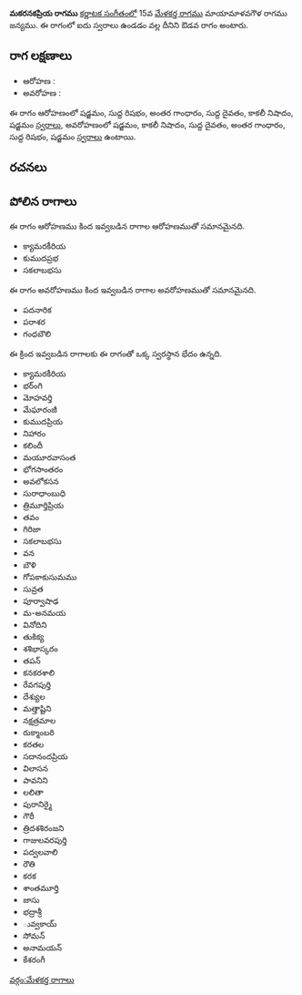 {{Infobox ragam
	| name          	= మకరనకప్రియ
	| synonym	    	= 
	| mela          	= 
	| chakra        	= 
	| janaka        	= 
	| type          	= ఔడవ
	| arohanam      	= {{svaraC|S|R1|G3|D1|N3|S'}} 
	| avarohanam    	= {{svaraC|S'|N3|D1|G3|R1|S}}
	| jeeva         	=
	| chhaya        	=
	| nyasa         	=
	| vishesha      	= 
	| equivalent  		= 
}}
{{కర్ణాటక సంగీత రాగాలు}}
'''మకరనకప్రియ రాగము''' [[కర్ణాటక సంగీతం]]లో 15వ [[మేళకర్త రాగము]] మాయామాళవగౌళ రాగము జన్యము.  ఈ రాగంలో ఐదు స్వరాలు ఉండడం వల్ల దీనిని ఔడవ రాగం అంటారు.


==రాగ లక్షణాలు==


* ఆరోహణ : {{svaraC|S|R1|G3|D1|N3|S'}} 
* అవరోహణ : {{svaraC|S'|N3|D1|G3|R1|S}}

ఈ రాగం ఆరోహణంలో షడ్జమం, సుద్ద రిషభం, అంతర గాంధారం, సుద్ద దైవతం, కాకలీ నిషాదం, షడ్జమం [[స్వరాలు]], అవరోహణంలో షడ్జమం, కాకలీ నిషాదం, సుద్ద దైవతం, అంతర గాంధారం, సుద్ద రిషభం, షడ్జమం [[స్వరాలు]] ఉంటాయి.

==రచనలు==



==పోలిన రాగాలు==
ఈ రాగం ఆరోహణము కింద ఇవ్వబడిన రాగాల ఆరోహణముతో సమానమైనది.
* క్యామరకీరియ
* కుముదప్రభ
* సకలాబభసు

ఈ రాగం అవరోహణము కింద ఇవ్వబడిన రాగాల అవరోహణముతో సమానమైనది.
* పదనారిక
* పరాశర
* గంధబౌలి

ఈ క్రింద ఇవ్వబడిన రాగాలకు ఈ రాగంతో ఒక్క స్వరస్థాన భేదం ఉన్నది.
* క్యామరకీరియ
* భర్ంగి
* మోహవర్తి
* మేఘారంజీ
* కుముదప్రియ
* నిహారం
* కలిందీ
* మయూరవాసంత
* భోగసాంతరం
* అవలోకసన
* సురాధాంబుధి
* త్రిమూర్తిప్రియ
* తవం
* గిరిజా
* సకలాబభసు
* వన
* బౌళి
* గోపకాకుసుమము
* సువ్రత
* పూర్వాషాఢ
* మ-అనమయ
* వినోదిని
* తుకిక్య
* శశిభాస్కరం
* తపన్
* కనకరశాలి
* రేవగపుర్తి
* దేశ్యుల
* మత్తాష్టిని
* నక్షత్రమాల
* రుక్మాంబరి
* కరతల
* సదానందప్రియ
* విలాసన
* పావనిని
* లలితా
* పురానిర్మై
* గౌరీ
* త్రిదశశిరంజని
* గాజులవరపుర్తి
* పద్వలవాలి
* రౌతి
* కరక
* శాంతమూర్తి
* జాసు
* భద్రాశ్రీ
* ువ్వకాయ్
* సోమన్
* అనామయన్
* కేశరంగీ



[[వర్గం:మేళకర్త రాగాలు]]